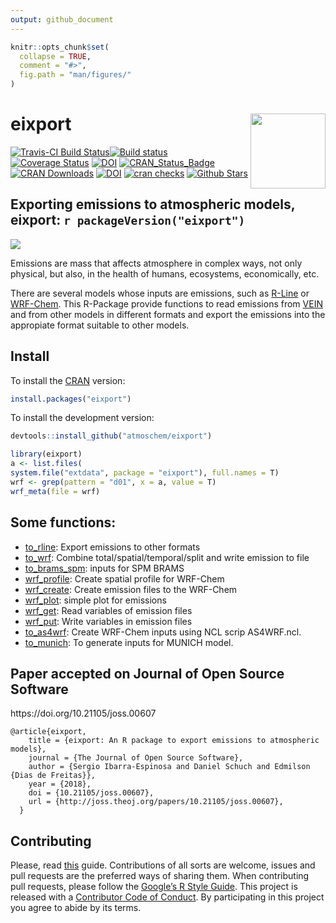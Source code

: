 ```yaml
---
output: github_document
---
```


<!-- README.md is generated from README.Rmd. Please edit that file -->

```r
knitr::opts_chunk$set(
  collapse = TRUE,
  comment = "#>",
  fig.path = "man/figures/"
)
```

# eixport <img src="man/figures/logo.png" align="right" alt="" width="120" />

[![Travis-CI Build Status](https://travis-ci.org/atmoschem/eixport.svg?branch=master)](https://travis-ci.org/atmoschem/eixport)[![Build status](https://ci.appveyor.com/api/projects/status/frk36kmayf8yff70?svg=true)](https://ci.appveyor.com/project/Schuch666/eixport)
[![Coverage Status](https://img.shields.io/codecov/c/github/atmoschem/eixport/master.svg)](https://codecov.io/github/atmoschem/eixport?branch=master)
[![DOI](https://zenodo.org/badge/106145968.svg)](https://zenodo.org/badge/latestdoi/106145968)
[![CRAN_Status_Badge](http://www.r-pkg.org/badges/version/eixport)](http://cran.r-project.org/web/packages/eixport) 
[![CRAN Downloads](http://cranlogs.r-pkg.org/badges/grand-total/eixport?color=orange)](http://cran.r-project.org/package=eixport)
[![DOI](http://joss.theoj.org/papers/10.21105/joss.00607/status.svg)](https://doi.org/10.21105/joss.00607)
[![cran checks](https://cranchecks.info/badges/worst/eixport)](https://cran.r-project.org/web/checks/check_results_eixport.html)
[![Github Stars](https://img.shields.io/github/stars/atmoschem/eixport.svg?style=social&label=Github)](https://github.com/atmoschem/eixport)


## Exporting emissions to atmospheric models, eixport: `r packageVersion("eixport")`

![](https://i.imgur.com/BcZ2tfW.png)

Emissions are mass that affects atmosphere in complex ways, not only physical, but also, in the health of humans, ecosystems, economically, etc.

There are several models whose inputs are emissions, such as [R-Line](https://www.cmascenter.org/r-line/) or [WRF-Chem](https://ruc.noaa.gov/wrf/wrf-chem/). 
This R-Package provide functions to read emissions from [VEIN](https://github.com/ibarraespinosa/vein) and from other models 
in different formats and export the emissions into the appropiate format suitable to other models.


## Install

To install the [CRAN](https://CRAN.R-project.org/package=eixport) version:

```r
install.packages("eixport")
```

To install the development version:

```r
devtools::install_github("atmoschem/eixport")
```

```r
library(eixport)
a <- list.files(
system.file("extdata", package = "eixport"), full.names = T)
wrf <- grep(pattern = "d01", x = a, value = T)
wrf_meta(file = wrf)
```

## Some functions:

- [to_rline](https://atmoschem.github.io/eixport/reference/to_rline.html): Export emissions to other formats
- [to_wrf](https://atmoschem.github.io/eixport/reference/to_wrf.html):	Combine total/spatial/temporal/split and write emission to file
- [to_brams_spm](https://atmoschem.github.io/eixport/reference/to_brams_spm.html):	inputs for SPM BRAMS
- [wrf_profile](https://atmoschem.github.io/eixport/reference/wrf_profile.html): Create spatial profile for WRF-Chem
- [wrf_create](https://atmoschem.github.io/eixport/reference/wrf_create.html):	Create emission files to the WRF-Chem
- [wrf_plot](https://atmoschem.github.io/eixport/reference/wrf_plot.html): simple plot for emissions
- [wrf_get](https://atmoschem.github.io/eixport/reference/wrf_get.html):	Read variables of emission files
- [wrf_put](https://atmoschem.github.io/eixport/reference/wrf_put.html):	Write variables in emission files
- [to_as4wrf](https://atmoschem.github.io/eixport/reference/to_as4wrf.html): Create WRF-Chem inputs using NCL scrip AS4WRF.ncl.
- [to_munich](https://atmoschem.github.io/eixport/reference/to_munich.html): To generate inputs for
MUNICH model.


## Paper accepted on Journal of Open Source Software

https://doi.org/10.21105/joss.00607

```
@article{eixport,
    title = {eixport: An R package to export emissions to atmospheric models},
    journal = {The Journal of Open Source Software},
    author = {Sergio Ibarra-Espinosa and Daniel Schuch and Edmilson {Dias de Freitas}},
    year = {2018},
    doi = {10.21105/joss.00607},
    url = {http://joss.theoj.org/papers/10.21105/joss.00607},
  }
```


## Contributing

Please, read [this](https://github.com/atmoschem/eixport/blob/master/CONTRIBUTING.md) guide.
Contributions of all sorts are welcome, issues and pull requests are the preferred ways of sharing them.
When contributing pull requests, please follow the [Google's R Style Guide](https://google.github.io/styleguide/Rguide.xml).
This project is released with a [Contributor Code of Conduct](https://github.com/atmoschem/eixport/blob/master/CODE_OF_CONDUCT.md). By participating in this project you agree to abide by its terms.
